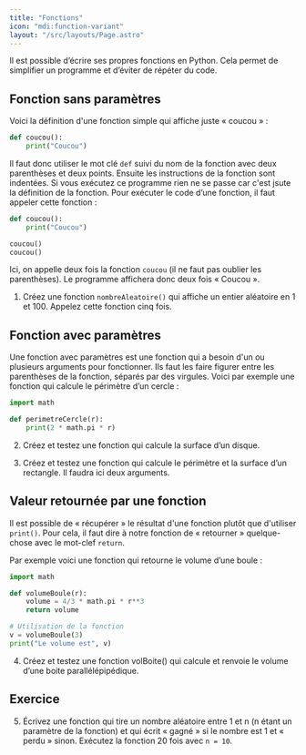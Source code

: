 ```yaml
---
title: "Fonctions"
icon: "mdi:function-variant"
layout: "/src/layouts/Page.astro"
---
```


Il est possible d’écrire ses propres fonctions en Python. Cela permet de
simplifier un programme et d’éviter de répéter du code.

## Fonction sans paramètres

Voici la définition d'une fonction simple qui affiche juste « coucou » :

```python
def coucou():
    print("Coucou")
```

Il faut donc utiliser le mot clé `def` suivi du nom de la fonction avec deux
parenthèses et deux points. Ensuite les instructions de la fonction sont
indentées. Si vous exécutez ce programme rien ne se passe car c'est jsute la
définition de la fonction. Pour exécuter le code d’une fonction, il faut
appeler cette fonction :

```python
def coucou():
    print("Coucou")

coucou()
coucou()
```

Ici, on appelle deux fois la fonction `coucou` (il ne faut pas oublier les
parenthèses). Le programme affichera donc deux fois « Coucou ».

1. Créez une fonction `nombreAleatoire()` qui affiche un entier aléatoire
en 1 et 100. Appelez cette fonction cinq fois.

## Fonction avec paramètres

Une fonction avec paramètres est une fonction qui a besoin d'un ou plusieurs
arguments pour fonctionner. Ils faut les faire figurer entre les parenthèses
de la fonction, séparés par des virgules. Voici par exemple une fonction qui
calcule le périmètre d’un cercle :

```python
import math

def perimetreCercle(r):
    print(2 * math.pi * r)
```

2. Créez et testez une fonction qui calcule la surface d’un disque.

3. Créez et testez une fonction qui calcule le périmètre et la surface
d’un rectangle. Il faudra ici deux arguments.

## Valeur retournée par une fonction

Il est possible de « récupérer » le résultat d'une fonction plutôt que
d'utiliser `print()`. Pour cela, il faut dire à notre fonction de « retourner
» quelque-chose avec le mot-clef `return`.

Par exemple voici une fonction qui retourne le volume d’une boule :

```python
import math

def volumeBoule(r):
    volume = 4/3 * math.pi * r**3
    return volume

# Utilisation de la fonction
v = volumeBoule(3)
print("Le volume est", v)
```

4. Créez et testez une fonction volBoite() qui calcule et renvoie le
volume d’une boite parallélépipédique.

## Exercice

5. Écrivez une fonction qui tire un nombre aléatoire entre 1 et n (n étant
un paramètre de la fonction) et qui écrit « gagné » si le nombre est 1 et «
perdu » sinon. Exécutez la fonction 20 fois avec `n = 10`.
